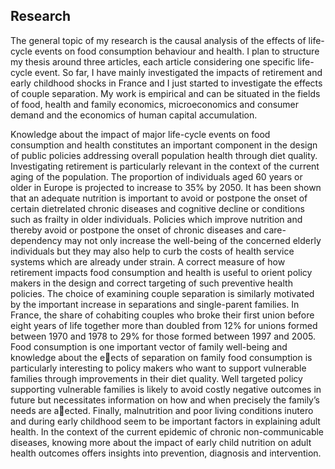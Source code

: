 
## Research


The general topic of my research is the causal analysis of the effects of life-cycle events on food consumption behaviour and health. I plan to structure my thesis around three articles, each article considering one specific life-cycle event. So far, I have mainly investigated the impacts of retirement and early childhood shocks in France and I just started to investigate the effects of couple separation. My work is empirical and can be situated in the fields of food, health and family economics, microeconomics and consumer demand and the economics of human capital accumulation.

Knowledge about the impact of major life-cycle events on food consumption and health constitutes an important component in the design of public policies addressing overall population health through diet quality. Investigating retirement is particularly relevant in the context of the current aging of the population. The proportion of individuals aged 60 years or older in Europe is projected to increase to 35% by 2050. It has been shown that an adequate nutrition is important to avoid or postpone the onset of certain dietrelated chronic diseases and cognitive decline or conditions such as frailty in older individuals. Policies which improve nutrition and thereby avoid or postpone the onset of chronic diseases and care-dependency may not only increase the well-being of the concerned elderly individuals but they may also help to curb the costs of health service systems which are already under strain. A correct measure of how retirement impacts food consumption and health is useful to orient policy makers in the design and correct targeting of such preventive health policies. The choice of examining couple separation is similarly motivated by the important increase in separations and single-parent families. In France, the share of cohabiting couples who broke their first union before eight years of life together more than doubled from 12% for unions formed between 1970 and 1978 to 29% for those formed between 1997 and 2005. Food consumption is one important vector of family well-being and knowledge about the eects of separation on family food consumption is particularly interesting to policy makers who want to support vulnerable families through improvements in their diet quality. Well targeted policy supporting vulnerable families is likely to avoid costly negative outcomes in future but necessitates information on how and when precisely the family's needs are aected. Finally, malnutrition and poor living conditions inutero and during early childhood seem to be important factors in explaining adult health. In the context of the current epidemic of chronic non-communicable diseases, knowing more about the impact of early child nutrition on adult health outcomes offers insights into prevention, diagnosis and intervention.
